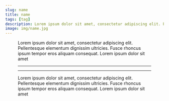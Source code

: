 ```yaml
---
slug: name
title: name
tags: [tag]
description: Lorem ipsum dolor sit amet, consectetur adipiscing elit. Pellentesque elementum dignissim ultricies. Fusce rhoncus ipsum tempor eros aliquam consequat. Lorem ipsum dolor sit amet
image: img/name.jpg
---
```


<a href="/blog/name">
  <Figure data={{src:'/img/name.jpg', alt: 'name', type:'image'}} />
</a>

Lorem ipsum dolor sit amet, consectetur adipiscing elit. Pellentesque elementum dignissim ultricies. Fusce rhoncus ipsum tempor eros aliquam consequat. Lorem ipsum dolor sit amet

<!--truncate-->

<SEO 
  uri='blog/name' 
  image='img/name.jpg'
  type='article'
/>

___

<Reminder />

___

Lorem ipsum dolor sit amet, consectetur adipiscing elit. Pellentesque elementum dignissim ultricies. Fusce rhoncus ipsum tempor eros aliquam consequat. Lorem ipsum dolor sit amet

<Newsletter url={MAILCHIMP_URL} />
